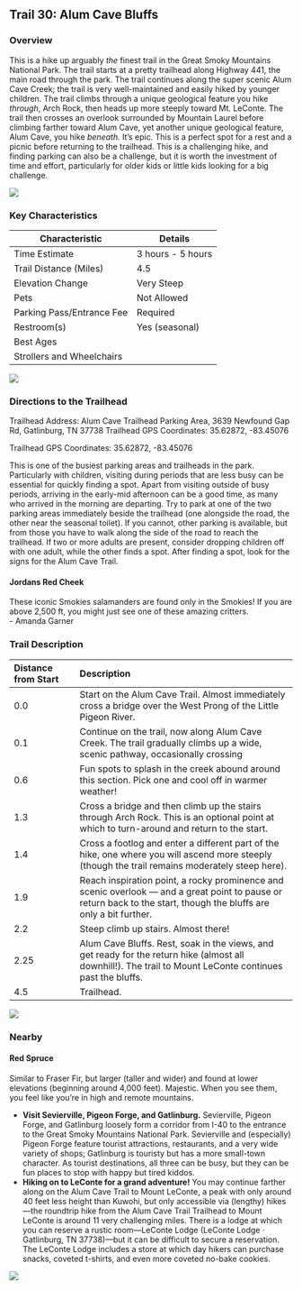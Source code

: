 ## Trail 30: Alum Cave Bluffs

### Overview

This is a hike up arguably *the* finest trail in the Great Smoky Mountains National Park. The trail starts at a pretty trailhead along Highway 441, the main road through the park. The trail continues along the super scenic Alum Cave Creek; the trail is very well-maintained and easily hiked by younger children. The trail climbs through a unique geological feature you hike *through*, Arch Rock, then heads up more steeply toward Mt. LeConte. The trail then crosses an overlook surrounded by Mountain Laurel before climbing farther toward Alum Cave, yet another unique geological feature, Alum Cave, you hike *beneath.* It's epic. This is a perfect spot for a rest and a picnic before returning to the trailhead. This is a challenging hike, and finding parking can also be a challenge, but it is worth the investment of time and effort, particularly for older kids or little kids looking for a big challenge.

![](img/trail-30-figure-01.jpg)

### Key Characteristics

| **Characteristic**        | **Details**       |
|---------------------------|-------------------|
| Time Estimate             | 3 hours - 5 hours |
| Trail Distance (Miles)    | 4.5               |
| Elevation Change          | Very Steep        |
| Pets                      | Not Allowed       |
| Parking Pass/Entrance Fee | Required          |
| Restroom(s)               | Yes (seasonal)    |
| Best Ages                 |                   |
| Strollers and Wheelchairs |                   |

![](maps/trail-30-map.jpeg)

### Directions to the Trailhead

Trailhead Address: Alum Cave Trailhead Parking Area, 3639 Newfound Gap Rd, Gatlinburg, TN 37738 Trailhead GPS Coordinates: 35.62872, -83.45076

Trailhead GPS Coordinates: 35.62872, -83.45076

This is one of the busiest parking areas and trailheads in the park. Particularly with children, visiting during periods that are less busy can be essential for quickly finding a spot. Apart from visiting outside of busy periods, arriving in the early-mid afternoon can be a good time, as many who arrived in the morning are departing. Try to park at one of the two parking areas immediately beside the trailhead (one alongside the road, the other near the seasonal toilet). If you cannot, other parking is available, but from those you have to walk along the side of the road to reach the trailhead. If two or more adults are present, consider dropping children off with one adult, while the other finds a spot. After finding a spot, look for the signs for the Alum Cave Trail.

::: {.callout-note appearance="simple" icon="true"}
#### Jordans Red Cheek  
These iconic Smokies salamanders are found only in the Smokies! If you are above 2,500 ft, you might just see one of these amazing critters.  
- Amanda Garner  
:::

### Trail Description

| Distance from Start | Description                                                                                                                                                           |
|:----------------|:------------------------------------------------------|
| 0.0                 | Start on the Alum Cave Trail. Almost immediately cross a bridge over the West Prong of the Little Pigeon River.                                                       |
| 0.1                 | Continue on the trail, now along Alum Cave Creek. The trail gradually climbs up a wide, scenic pathway, occasionally crossing                                         |
| 0.6                 | Fun spots to splash in the creek abound around this section. Pick one and cool off in warmer weather!                                                                 |
| 1.3                 | Cross a bridge and then climb up the stairs through Arch Rock. This is an optional point at which to turn-around and return to the start.                             |
| 1.4                 | Cross a footlog and enter a different part of the hike, one where you will ascend more steeply (though the trail remains moderately steep here).                      |
| 1.9                 | Reach inspiration point, a rocky prominence and scenic overlook --- and a great point to pause or return back to the start, though the bluffs are only a bit further. |
| 2.2                 | Steep climb up stairs. Almost there!                                                                                                                                  |
| 2.25                | Alum Cave Bluffs. Rest, soak in the views, and get ready for the return hike (almost all downhill!). The trail to Mount LeConte continues past the bluffs.            |
| 4.5                 | Trailhead.                                                                                                                                                            |

![](img/trail-30-figure-02.jpg)

### Nearby

::: {.callout-note appearance="simple" icon="true"}
#### Red Spruce  
Similar to Fraser Fir, but larger (taller and wider) and found at lower elevations (beginning around 4,000 feet). Majestic. When you see them, you feel like you’re in high and remote mountains.  
:::

-   **Visit Sevierville, Pigeon Forge, and Gatlinburg.** Sevierville, Pigeon Forge, and Gatlinburg loosely form a corridor from I-40 to the entrance to the Great Smoky Mountains National Park. Sevierville and (especially) Pigeon Forge feature tourist attractions, restaurants, and a very wide variety of shops; Gatlinburg is touristy but has a more small-town character. As tourist destinations, all three can be busy, but they can be fun places to stop with happy but tired kiddos.
-   **Hiking on to LeConte for a grand adventure!** You may continue farther along on the Alum Cave Trail to Mount LeConte, a peak with only around 40 feet less height than Kuwohi, but only accessible via (lengthy) hikes---the roundtrip hike from the Alum Cave Trail Trailhead to Mount LeConte is around 11 very challenging miles. There is a lodge at which you can reserve a rustic room---LeConte Lodge (LeConte Lodge · Gatlinburg, TN 37738)---but it can be difficult to secure a reservation. The LeConte Lodge includes a store at which day hikers can purchase snacks, coveted t-shirts, and even more coveted no-bake cookies.

![](img/trail-30-figure-03.jpg)
